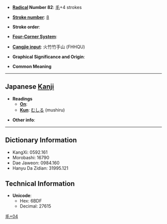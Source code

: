 * '''[[Wiktionary:Chinese radical index| Radical]] Number 82''': [[Wiktionary:Chinese radical index 毛|毛]]+4 strokes

* '''[[Wiktionary:Chinese total strokes index|Stroke number]]''': [[Wiktionary:Chinese total strokes index 8|8]]

* '''Stroke order''': 

* '''[[Wiktionary:Chinese four corner index|Four-Corner System]]''': 

* '''[[Wiktionary:Chinese Cangjie index|Cangjie input]]''': 火竹竹手山 (FHHQU)

* '''Graphical Significance and Origin''': 

* '''Common Meaning'''

----

== Japanese [[Kanji]] ==

* '''Readings'''
** '''[[On]]''': 
** '''[[Kun]]''': [[むしる]] (mushiru)

* '''Other info''':  

----

== Dictionary Information ==

* KangXi: 0592.161
* Morobashi: 16790
* Dae Jaweon: 0984.160
* Hanyu Da Zidian: 31995.121

== Technical Information ==

* '''Unicode''':
** Hex: 6BDF
** Decimal: 27615

[[Category:Japanese-only CJKV Characters|毛+04]]
